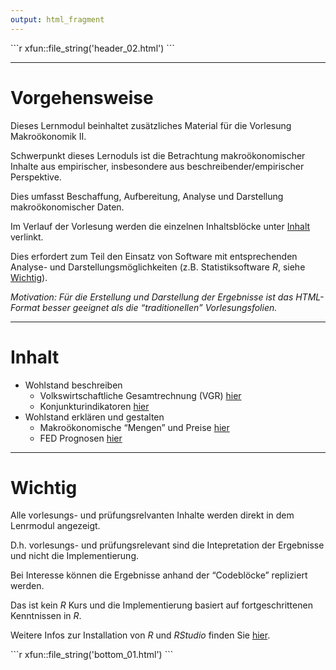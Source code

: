 ```yaml
---
output: html_fragment
---
```


<!--..........................................................................-->
<!--..........................................................................-->

<!-- Include header -->

````{=html}
```r
xfun::file_string('header_02.html')
```
````



<!--..........................................................................-->
<hr />

# Vorgehensweise {#vorgehensweise}

Dieses Lernmodul beinhaltet zusätzliches Material für die Vorlesung Makroökonomik II.

Schwerpunkt dieses Lernoduls ist die Betrachtung makroökonomischer Inhalte aus empirischer, insbesondere aus beschreibender/empirischer Perspektive.

Dies umfasst Beschaffung, Aufbereitung, Analyse und Darstellung makroökonomischer Daten.

Im Verlauf der Vorlesung werden die einzelnen Inhaltsblöcke unter [Inhalt](#inhalt) verlinkt.

Dies erfordert zum Teil den Einsatz von Software mit entsprechenden Analyse- und Darstellungsmöglichkeiten (z.B. Statistiksoftware *R*, siehe [Wichtig](#wichtig)).

*Motivation: Für die Erstellung und Darstellung der Ergebnisse ist das HTML-Format besser geeignet als die "traditionellen" Vorlesungsfolien.* 



<!--..........................................................................-->
<hr />

# Inhalt {#inhalt}

* Wohlstand beschreiben
  * Volkswirtschaftliche Gesamtrechnung (VGR) [hier](./01_OecdQna_XX.html)
  * Konjunkturindikatoren [hier](./02_Konjunkturindikatoren_XX.html)
* Wohlstand erklären und gestalten
  * Makroökonomische "Mengen" und Preise [hier](./03_MakroVariables_XX.html)
  * FED Prognosen [hier](./04_FedProjektionen_XX.html)

  <!-- * Makroökonomische "Mengen" -->
  <!-- * Makroökonomische "Preise" -->
  <!-- * Wirtschaftspolitische Variablen -->

<!--..........................................................................-->
<hr />

# Wichtig {#wichtig}

Alle vorlesungs- und prüfungsrelvanten Inhalte werden direkt in dem Lenrmodul angezeigt.

D.h. vorlesungs- und prüfungsrelevant sind die Intepretation der Ergebnisse und nicht die Implementierung.

Bei Interesse können die Ergebnisse anhand der "Codeblöcke" repliziert werden.

Das ist kein *R* Kurs und die Implementierung basiert auf fortgeschrittenen Kenntnissen in *R*.

Weitere Infos zur Installation von *R* und *RStudio* finden Sie [hier](./00_Installation_XX.html).



<!--..........................................................................--> 
<!-- THIS IS THE END --> 

<!-- Include bottom -->

````{=html}
```r
xfun::file_string('bottom_01.html')
```
````
